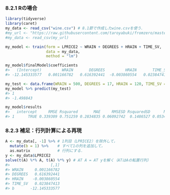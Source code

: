 ### 8.2.1 Rの場合

```r
library(tidyverse)
library(caret)
my_data <- read_csv("wine.csv") # 8.1節で作成したwine.csvを使う．
#my_url <- "https://raw.githubusercontent.com/taroyabuki/fromzero/master/data/wine.csv"
#my_data <- read_csv(my_url)

my_model <- train(form = LPRICE2 ~ WRAIN + DEGREES + HRAIN + TIME_SV,
                  data = my_data,
                  method = "lm")
```

```r
my_model$finalModel$coefficients
#>   (Intercept)         WRAIN       DEGREES         HRAIN       TIME_SV 
#> -12.145333577   0.001166782   0.616392441  -0.003860554   0.023847413 
```

```r
my_test <- data.frame(WRAIN = 500, DEGREES = 17, HRAIN = 120, TIME_SV = 2)
my_model %>% predict(my_test)
#> 1 
#> -1.498843 
```

```r
my_model$results
#>   intercept     RMSE Rsquared       MAE     RMSESD RsquaredSD      MAESD
#> 1      TRUE 0.339309 0.751259 0.2834835 0.06092742  0.1486527 0.05348568
```

### 8.2.3 補足：行列計算による再現

```r
A <- my_data[, -1] %>% # 1列目（LPRICE2）を除外して，
  mutate(b = 1) %>%    # すべて1の列を追加して，
  as.matrix            # 行列にする．
y <- my_data$LPRICE2
solve(t(A) %*% A, t(A) %*% y) # AT A = AT yを解く（ATはAの転置行列）
#>                  [,1]
#> WRAIN     0.001166782
#> DEGREES   0.616392441
#> HRAIN    -0.003860554
#> TIME_SV   0.023847413
#> b       -12.145333577
```

